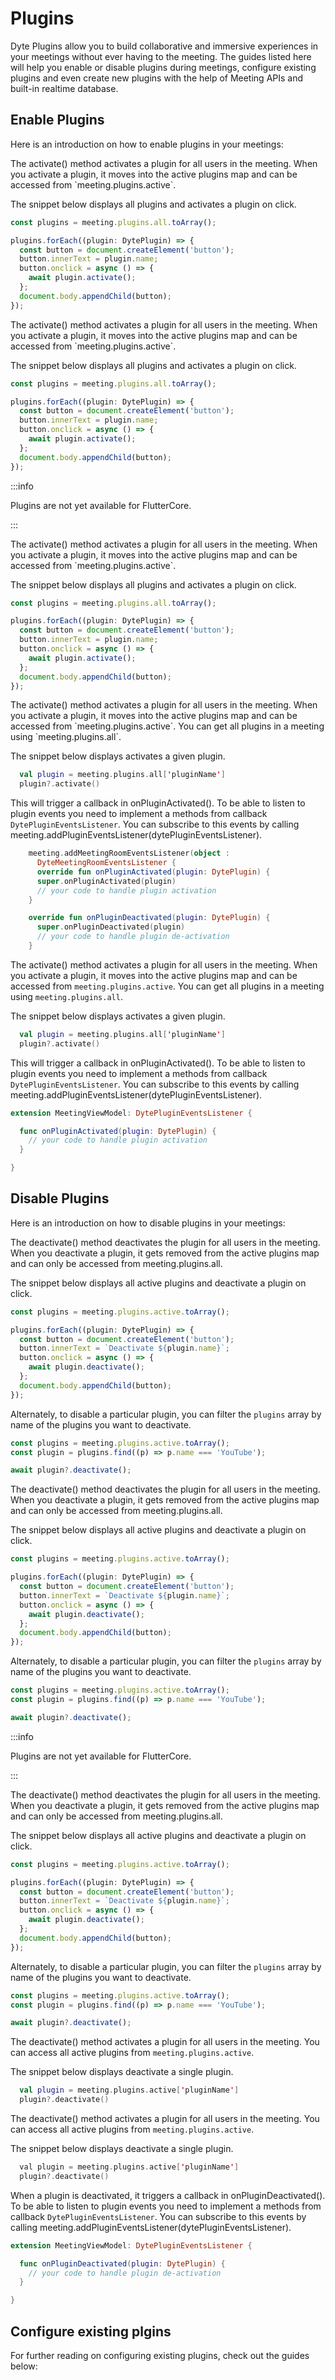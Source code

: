 # Plugins

Dyte Plugins allow you to build collaborative and immersive experiences in your meetings without ever having to the meeting. The guides listed here will help you enable or disable plugins during meetings, configure existing plugins and even create new plugins with the help of Meeting APIs and built-in realtime database.

## Enable Plugins

Here is an introduction on how to enable plugins in your meetings:

<Tabs groupId="framework">
<TabItem value="web-components" label="Web Components">
The activate() method activates a plugin for all users in the meeting. When you activate a plugin, it moves into the active plugins map and can be accessed from `meeting.plugins.active`.

The snippet below displays all plugins and activates a plugin on click.

```js
const plugins = meeting.plugins.all.toArray();

plugins.forEach((plugin: DytePlugin) => {
  const button = document.createElement('button');
  button.innerText = plugin.name;
  button.onclick = async () => {
    await plugin.activate();
  };
  document.body.appendChild(button);
});
```

</TabItem>
<TabItem value="react" label="React">
The activate() method activates a plugin for all users in the meeting. When you activate a plugin, it moves into the active plugins map and can be accessed from `meeting.plugins.active`.

The snippet below displays all plugins and activates a plugin on click.

```js
const plugins = meeting.plugins.all.toArray();

plugins.forEach((plugin: DytePlugin) => {
  const button = document.createElement('button');
  button.innerText = plugin.name;
  button.onclick = async () => {
    await plugin.activate();
  };
  document.body.appendChild(button);
});
```

</TabItem>
<TabItem value="flutter" label="Flutter">

:::info

Plugins are not yet available for FlutterCore.

:::

</TabItem>
<TabItem value="react-native" label="React Native">
The activate() method activates a plugin for all users in the meeting. When you activate a plugin, it moves into the active plugins map and can be accessed from `meeting.plugins.active`.

The snippet below displays all plugins and activates a plugin on click.

```js
const plugins = meeting.plugins.all.toArray();

plugins.forEach((plugin: DytePlugin) => {
  const button = document.createElement('button');
  button.innerText = plugin.name;
  button.onclick = async () => {
    await plugin.activate();
  };
  document.body.appendChild(button);
});
```

</TabItem>
<TabItem value="android" label="Android">
The activate() method activates a plugin for all users in the meeting. When you activate a plugin, it moves into the active plugins map and can be accessed from `meeting.plugins.active`. You can get all plugins in a meeting using `meeting.plugins.all`.

The snippet below displays activates a given plugin.

```kotlin
  val plugin = meeting.plugins.all['pluginName']
  plugin?.activate()
```

This will trigger a callback in onPluginActivated(). To be able to listen to plugin events you need to implement a methods from callback `DytePluginEventsListener`. You can subscribe to this events by calling meeting.addPluginEventsListener(dytePluginEventsListener).

```kotlin
    meeting.addMeetingRoomEventsListener(object :
      DyteMeetingRoomEventsListener {
      override fun onPluginActivated(plugin: DytePlugin) {
      super.onPluginActivated(plugin)
      // your code to handle plugin activation
    }

    override fun onPluginDeactivated(plugin: DytePlugin) {
      super.onPluginDeactivated(plugin)
      // your code to handle plugin de-activation
    }
```

</TabItem>
<TabItem value="ios" label="iOS">

The activate() method activates a plugin for all users in the meeting. When you activate a plugin, it moves into the active plugins map and can be accessed from `meeting.plugins.active`. You can get all plugins in a meeting using `meeting.plugins.all`.

The snippet below displays activates a given plugin.

```kotlin
  val plugin = meeting.plugins.all['pluginName']
  plugin?.activate()
```

This will trigger a callback in onPluginActivated(). To be able to listen to plugin events you need to implement a methods from callback `DytePluginEventsListener`. You can subscribe to this events by calling meeting.addPluginEventsListener(dytePluginEventsListener).

```swift
extension MeetingViewModel: DytePluginEventsListener {

  func onPluginActivated(plugin: DytePlugin) {
    // your code to handle plugin activation
  }

}
```

</TabItem>
</Tabs>

## Disable Plugins

Here is an introduction on how to disable plugins in your meetings:

<Tabs groupId="framework">
<TabItem value="web-components" label="Web Components">
The deactivate() method deactivates the plugin for all users in the meeting. When you deactivate a plugin, it gets removed from the active plugins map and can only be accessed from meeting.plugins.all.

The snippet below displays all active plugins and deactivate a plugin on click.

```js
const plugins = meeting.plugins.active.toArray();

plugins.forEach((plugin: DytePlugin) => {
  const button = document.createElement('button');
  button.innerText = `Deactivate ${plugin.name}`;
  button.onclick = async () => {
    await plugin.deactivate();
  };
  document.body.appendChild(button);
});
```

Alternately, to disable a particular plugin, you can filter the `plugins` array by name of the plugins you want to deactivate.

```js
const plugins = meeting.plugins.active.toArray();
const plugin = plugins.find((p) => p.name === 'YouTube');

await plugin?.deactivate();
```

</TabItem>
<TabItem value="react" label="React">
The deactivate() method deactivates the plugin for all users in the meeting. When you deactivate a plugin, it gets removed from the active plugins map and can only be accessed from meeting.plugins.all.

The snippet below displays all active plugins and deactivate a plugin on click.

```js
const plugins = meeting.plugins.active.toArray();

plugins.forEach((plugin: DytePlugin) => {
  const button = document.createElement('button');
  button.innerText = `Deactivate ${plugin.name}`;
  button.onclick = async () => {
    await plugin.deactivate();
  };
  document.body.appendChild(button);
});
```

Alternately, to disable a particular plugin, you can filter the `plugins` array by name of the plugins you want to deactivate.

```js
const plugins = meeting.plugins.active.toArray();
const plugin = plugins.find((p) => p.name === 'YouTube');

await plugin?.deactivate();
```

</TabItem>
<TabItem value="flutter" label="Flutter">

:::info

Plugins are not yet available for FlutterCore.

:::

</TabItem>
<TabItem value="react-native" label="React Native">
The deactivate() method deactivates the plugin for all users in the meeting. When you deactivate a plugin, it gets removed from the active plugins map and can only be accessed from meeting.plugins.all.

The snippet below displays all active plugins and deactivate a plugin on click.

```js
const plugins = meeting.plugins.active.toArray();

plugins.forEach((plugin: DytePlugin) => {
  const button = document.createElement('button');
  button.innerText = `Deactivate ${plugin.name}`;
  button.onclick = async () => {
    await plugin.deactivate();
  };
  document.body.appendChild(button);
});
```

Alternately, to disable a particular plugin, you can filter the `plugins` array by name of the plugins you want to deactivate.

```js
const plugins = meeting.plugins.active.toArray();
const plugin = plugins.find((p) => p.name === 'YouTube');

await plugin?.deactivate();
```

</TabItem>
<TabItem value="android" label="Android">

The deactivate() method activates a plugin for all users in the meeting. You can access all active plugins from `meeting.plugins.active`.

The snippet below displays deactivate a single plugin.

```kotlin
  val plugin = meeting.plugins.active['pluginName']
  plugin?.deactivate()
```

</TabItem>
<TabItem value="ios" label="iOS">

The deactivate() method activates a plugin for all users in the meeting. You can access all active plugins from `meeting.plugins.active`.

The snippet below displays deactivate a single plugin.

```swift
  val plugin = meeting.plugins.active['pluginName']
  plugin?.deactivate()
```

When a plugin is deactivated, it triggers a callback in onPluginDeactivated(). To be able to listen to plugin events you need to implement a methods from callback `DytePluginEventsListener`. You can subscribe to this events by calling meeting.addPluginEventsListener(dytePluginEventsListener).

```swift
extension MeetingViewModel: DytePluginEventsListener {

  func onPluginDeactivated(plugin: DytePlugin) {
    // your code to handle plugin de-activation
  }

}
```

</TabItem>
</Tabs>

## Configure existing plgins

For further reading on configuring existing plugins, check out the guides below:

<CardSection id="existing-plugins">
  <Card
    title="Document Sharing"
    to="./plugins/docshare"
    description="Learn about APIs to control the document viewer"
  />
  <Card
    title="Streamer"
    to="./plugins/streamer"
    description="Learn about APIs to control the video playback"
  />
  <Card
    title="Whiteboard"
    to="./plugins/whiteboard"
    description="Configure the whiteboard built on top of excalidraw"
  />
</CardSection>
